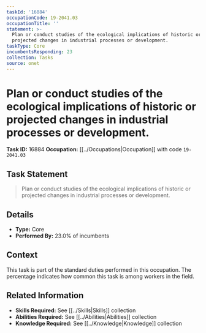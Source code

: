 ```yaml
---
taskId: '16884'
occupationCode: 19-2041.03
occupationTitle: ''
statement: >-
  Plan or conduct studies of the ecological implications of historic or
  projected changes in industrial processes or development.
taskType: Core
incumbentsResponding: 23
collection: Tasks
source: onet
---
```

# Plan or conduct studies of the ecological implications of historic or projected changes in industrial processes or development.

**Task ID:** 16884
**Occupation:** [[../Occupations|Occupation]] with code `19-2041.03`

## Task Statement

> Plan or conduct studies of the ecological implications of historic or projected changes in industrial processes or development.

## Details

- **Type:** Core
- **Performed By:** 23.0% of incumbents

## Context

This task is part of the standard duties performed in this occupation. The percentage indicates how common this task is among workers in the field.

## Related Information

- **Skills Required:** See [[../Skills|Skills]] collection
- **Abilities Required:** See [[../Abilities|Abilities]] collection
- **Knowledge Required:** See [[../Knowledge|Knowledge]] collection
